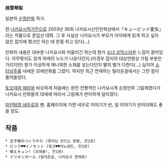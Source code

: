 '''桃雪琴梨'''

일본의 [[순정만화]] 작가.

현 [[나카요시]]작가진으로 2003년 36회 나카요시신인만화상에서「キューピッド愛矢」라는 작품으로 준입선 데뷔. 그 후 사실상 나카요시가 부모가 아이에게 읽게 하고 싶지 않은 잡지에 랭크인 하는 데 한몫 하고 있다(...).

만화의 내용은 대부분 나카요시와 어울리긴 하는데 뭔가 [[소녀 코믹]]스러운 느낌이 묻어있다. 아무렇지도 않게 여캐의 누드가 나온다던지,(이경우 잡지의 대상연령상 가릴 부분은 가리지만) 뭔가 이상하게 매니악한 소재를 넣는다던지 별의 별거 다한다(...) 심지어 [[쇼타]]남주를 내세운 모에만화를 그렸다. 하지만 최근 연재하는 밀리온걸에서는 그런 점이 줄어들었다.

[[토오야마 에마]]와 비슷하게 처음에는 완전 전형적인 나카요시계 순정만화 그림체였다가 나카요시 만화들의 대세에 따라서 그림체가 판이하게 달라졌다.

[[마인탐정 네우로]]의 팬. 홈페이지에 가면 네우로 이야기가 반, 일 이야기가 반이라해도 좋을 정도.

== 작품 ==
 * 王子様のつくりかた (왕자님 만드는 방법, 전2권)
 * ピンク♥♥イノセント (핑크♥♥이노센트, 전3권)
 * 萌えキュン! (모에큥!, 전1권)
 * ミリオンガール (밀리온걸, 나카요시 연재중)
